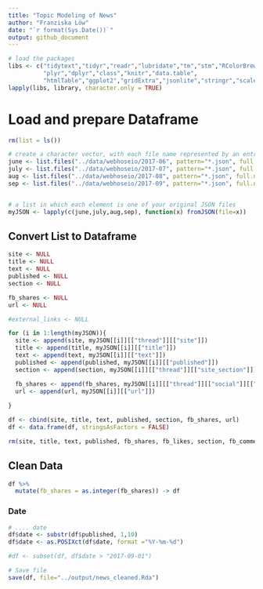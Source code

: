 ```yaml
---
title: "Topic Modeling of News"
author: "Franziska Löw"
date: "`r format(Sys.Date())`"
output: github_document
---
```


```r
# load the packages
libs <- c("tidytext","tidyr","readr","lubridate","tm","stm","RColorBrewer",
          "plyr","dplyr","class","knitr","data.table",
          "htmlTable","ggplot2","gridExtra","jsonlite","stringr","scales","rjson")
lapply(libs, library, character.only = TRUE)

```

# Load and prepare Dataframe

```r
rm(list = ls())

# create a character vector, with each file name represented by an entry
june <- list.files("../data/webhoseio/2017-06", pattern="*.json", full.names=TRUE) 
july <- list.files("../data/webhoseio/2017-07", pattern="*.json", full.names=TRUE) 
aug <- list.files("../data/webhoseio/2017-08", pattern="*.json", full.names=TRUE) 
sep <- list.files("../data/webhoseio/2017-09", pattern="*.json", full.names=TRUE) 


# a list in which each element is one of your original JSON files
myJSON <- lapply(c(june,july,aug,sep), function(x) fromJSON(file=x)) 
```

## Convert List to Dataframe

```r
site <- NULL
title <- NULL
text <- NULL
published <- NULL
section <- NULL

fb_shares <- NULL
url <- NULL

#external_links <- NULL

for (i in 1:length(myJSON)){
  site <- append(site, myJSON[[i]][["thread"]][["site"]])
  title <- append(title, myJSON[[i]][["title"]])
  text <- append(text, myJSON[[i]][["text"]])
  published <- append(published, myJSON[[i]][["published"]])
  section <- append(section, myJSON[[i]][["thread"]][["site_section"]])

  fb_shares <- append(fb_shares, myJSON[[i]][["thread"]][["social"]][["facebook"]][["shares"]])
  url <- append(url, myJSON[[i]][["url"]])
  
}

df <- cbind(site, title, text, published, section, fb_shares, url)
df <- data.frame(df, stringsAsFactors = FALSE)
```

```r
rm(site, title, text, published, fb_shares, fb_likes, section, fb_comments)
```

## Clean Data
```r
df %>%
  mutate(fb_shares = as.integer(fb_shares)) -> df
```

### Date
```r
# .... date
df$date <- substr(df$published, 1,10)
df$date <- as.POSIXct(df$date, format ="%Y-%m-%d")

#df <- subset(df, df$date > "2017-09-01")
```

```r
# Save file
save(df, file="../output/news_cleaned.Rda")
```
